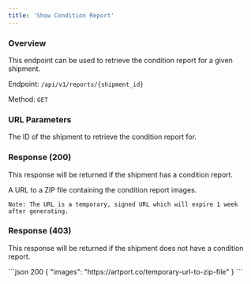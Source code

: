 ```yaml
---
title: 'Show Condition Report'
---
```


### Overview

This endpoint can be used to retrieve the condition report for a given shipment.

Endpoint: `/api/v1/reports/{shipment_id}`

Method: `GET`

### URL Parameters

<ResponseField name="shipment_id" type="integer" required>
    The ID of the shipment to retrieve the condition report for.
</ResponseField>

### Response (200)

This response will be returned if the shipment has a condition report.

<ResponseField name="images" type="string" required>
    A URL to a ZIP file containing the condition report images.

    Note: The URL is a temporary, signed URL which will expire 1 week after generating.
</ResponseField>

### Response (403)

This response will be returned if the shipment does not have a condition report.

<ResponseExample>
    ```json 200
    {
        "images": "https://artport.co/temporary-url-to-zip-file"
    }
    ```
</ResponseExample>